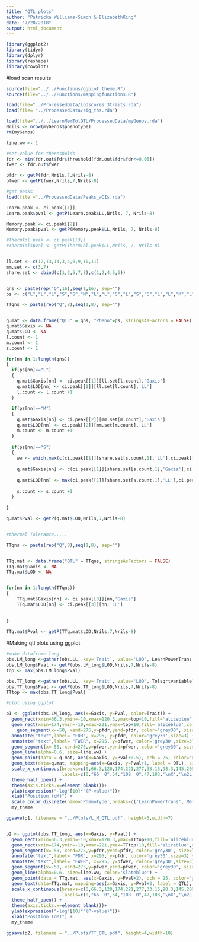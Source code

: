```yaml
---
title: "QTL plots"
author: "Patricka Williams-Simon & ElizabethKing"
date: "7/20/2018"
output: html_document
---
```


```r
library(ggplot2)
library(tidyr)
library(dplyr)
library(reshape)
library(cowplot)
```

#load scan results

```r
source(file="../../Functions/ggplot_theme.R")
source(file="../../Functions/mappingfunctions.R")

load(file="../ProcessedData/Lodscores_3traits.rda")
load(file= "../ProcessedData/sig_ths.rda")

load(file="../../LearnMemTolQTL/ProcessedData/myGenos.rda")
Nrils <- nrow(myGenos$phenotype)
rm(myGenos)

line.ww <- 1

#set value for theresholds 
fdr <- min(fdr.out$fdr$threshold[fdr.out$fdr$fdr<=0.05])
fwer <- fdr.out$fwer

pfdr <- getP(fdr,Nrils,7,Nrils-8)
pfwer <- getP(fwer,Nrils,7,Nrils-8)

#get peaks
load(file ="../ProcessedData/Peaks_wCIs.rda")

Learn.peak <- ci.peak[[1]]
Learn.peak$pval <- getP(Learn.peak$LL,Nrils, 7, Nrils-8)

Memory.peak <- ci.peak[[2]]
Memory.peak$pval <- getP(Memory.peak$LL,Nrils, 7, Nrils-8)

#ThermTol.peak <- ci.peak[[3]]
#ThermTol$pval <- getP(ThermTol.peak$LL,Nrils, 7, Nrils-8)


ll.set <- c(12,13,14,3,4,6,9,10,11)
mm.set <- c(3,7)
share.set <- cbind(c(1,2,5,7,8),c(1,2,4,5,6))


qns <- paste(rep("Q",16),seq(1,16), sep="")
ps <- c("L","L","L","S","S","M","L","L","S","L","S","S","L","L","M","L")

TTqns <- paste(rep("Q",8),seq(1,8), sep="")


q.mat <- data.frame("QTL" = qns, "Pheno"=ps, stringsAsFactors = FALSE)
q.mat$Gaxis <- NA
q.mat$LOD <- NA
l.count <- 1
m.count <- 1
s.count <- 1

for(nn in 1:length(qns))
{
  if(ps[nn]=="L")
  {
    q.mat$Gaxis[nn] <- ci.peak[[1]][ll.set[l.count],'Gaxis']
    q.mat$LOD[nn] <- ci.peak[[1]][ll.set[l.count],'LL']
    l.count <- l.count +1
  }
  
  if(ps[nn]=="M")
  {
    q.mat$Gaxis[nn] <- ci.peak[[2]][mm.set[m.count],'Gaxis']
    q.mat$LOD[nn] <- ci.peak[[2]][mm.set[m.count],'LL']
    m.count <- m.count +1
  }
  
  if(ps[nn]=="S")
  {
    ww <- which.max(c(ci.peak[[1]][share.set[s.count,1],'LL'],ci.peak[[2]][share.set[s.count,2],'LL']))
    
    q.mat$Gaxis[nn] <- c(ci.peak[[1]][share.set[s.count,1],'Gaxis'],ci.peak[[2]][share.set[s.count,2],'Gaxis'])[ww]
    
    q.mat$LOD[nn] <- max(ci.peak[[1]][share.set[s.count,1],'LL'],ci.peak[[2]][share.set[s.count,2],'LL'])
    
    s.count <- s.count +1
  }
  
}

q.mat$Pval <- getP(q.mat$LOD,Nrils,7,Nrils-8)


#thermal Tolerance.....

TTqns <- paste(rep("Q",8),seq(1,8), sep="")


TTq.mat <- data.frame("QTL" = TTqns, stringsAsFactors = FALSE)
TTq.mat$Gaxis <- NA
TTq.mat$LOD <- NA


for(nn in 1:length(TTqns))
{
    TTq.mat$Gaxis[nn] <- ci.peak[[3]][nn,'Gaxis']
    TTq.mat$LOD[nn] <- ci.peak[[3]][nn,'LL']
    
  
}

TTq.mat$Pval <- getP(TTq.mat$LOD,Nrils,7,Nrils-8)

```



#Making qtl plots using ggplot

```r

#make dataframe long
obs.LM_long <-gather(obs.LL, key='Trait', value='LOD', LearnPowerTrans, Memory_Mean)
obs.LM_long$Pval <- getP(obs.LM_long$LOD,Nrils,7,Nrils-8)
top <- max(obs.LM_long$Pval)

obs.TT_long <-gather(obs.LL, key='Trait', value='LOD', Tolsqrtvariable)
obs.TT_long$Pval <- getP(obs.TT_long$LOD,Nrils,7,Nrils-8)
TTtop <- max(obs.TT_long$Pval)

#plot using ggplot

p1 <- ggplot(obs.LM_long, aes(x=Gaxis, y=Pval, color=Trait)) +
  geom_rect(xmin=66.3,ymin=-10,xmax=120.3,ymax=top+10,fill='aliceblue',color='aliceblue')+
  geom_rect(xmin=174,ymin=-10,xmax=221,ymax=top+10,fill='aliceblue',color='aliceblue')+
    geom_segment(x=-50, xend=275,y=pfdr,yend=pfdr, color='grey30', size=line.ww) +
  annotate("text",label= "FDR", x=295, y=pfdr, color='grey30',size=3) +
  annotate("text",label= "FWER", x=295, y=pfwer, color='grey30',size=3) +
  geom_segment(x=-50, xend=275,y=pfwer,yend=pfwer, color='grey30', size=line.ww, lty=3) +
  geom_line(alpha=0.6, size=line.ww) +
  geom_point(data = q.mat, aes(x=Gaxis, y=Pval+0.5), pch = 25, color="grey50", fill = "grey50") +
  geom_text(data=q.mat, mapping=aes(x=Gaxis, y=Pval+1, label = QTL), size=3, color="grey50")+
  scale_x_continuous(breaks=c(0,66.3,120,174,221,277,33.15,98.3,145,205,249), 
                     labels=c(0,"66  0",54,"108  0",47,103,'\nX','\n2L','\n2R','\n3L','\n3R'),limits = c(-0.01,max(obs.LM_long$Gaxis)+25))+
  theme_half_open() +
  theme(axis.ticks.x=element_blank())+
  ylab(expression("-log"[10]*"(P-value)"))+
  xlab("Position (cM)") +
  scale_color_discrete(name='Phenotype',breaks=c('LearnPowerTrans','Memory_Mean'), labels=c('Learning','Memory'))+
  my_theme

ggsave(p1, filename = "../Plots/L_M_QTL.pdf", height=3,width=7)


p2 <- ggplot(obs.TT_long, aes(x=Gaxis, y=Pval)) +
  geom_rect(xmin=66.3,ymin=-10,xmax=120.3,ymax=TTtop+10,fill='aliceblue',color='aliceblue')+
  geom_rect(xmin=174,ymin=-10,xmax=221,ymax=TTtop+10,fill='aliceblue',color='aliceblue')+
  geom_segment(x=-50, xend=275,y=pfdr,yend=pfdr, color='grey30', size=line.ww) +
  annotate("text",label= "FDR", x=295, y=pfdr, color='grey30',size=3) +
  annotate("text",label= "FWER", x=295, y=pfwer, color='grey30',size=3) +
  geom_segment(x=-50, xend=275,y=pfwer,yend=pfwer, color='grey30', size=line.ww, lty=3) +
  geom_line(alpha=0.6, size=line.ww, color='slateblue') +
  geom_point(data = TTq.mat, aes(x=Gaxis, y=Pval+2), pch = 25, color="grey50", fill = "grey50") +
  geom_text(data=TTq.mat, mapping=aes(x=Gaxis, y=Pval+3, label = QTL), size=3, color="grey50")+
  scale_x_continuous(breaks=c(0,66.3,120,174,221,277,33.15,98.3,145,205,249), 
                     labels=c(0,"66  0",54,"108  0",47,103,'\nX','\n2L','\n2R','\n3L','\n3R'),limits = c(-0.01,max(obs.TT_long$Gaxis)+25))+
  theme_half_open() +
  theme(axis.ticks.x=element_blank())+
  ylab(expression("-log"[10]*"(P-value)"))+
  xlab("Position (cM)") +
  my_theme

ggsave(p2, filename = "../Plots/TT_QTL.pdf", height=4,width=10)
```


